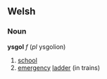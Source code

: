 ==Welsh==
===Noun===
'''ysgol''' ''f'' (''pl'' ysgolion)
# [[school]]
# [[emergency]] [[ladder]] (in trains)